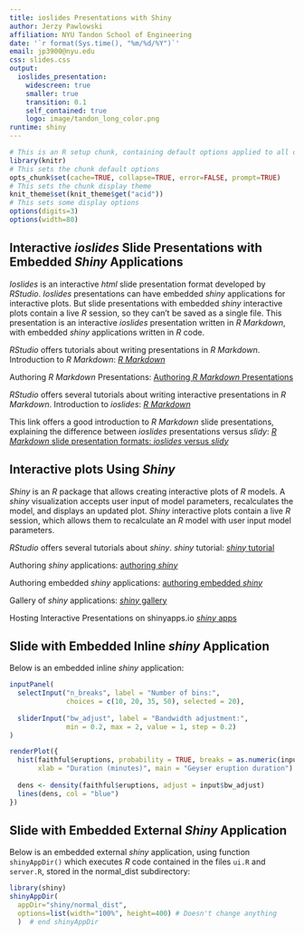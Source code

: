 ```yaml
---
title: ioslides Presentations with Shiny
author: Jerzy Pawlowski
affiliation: NYU Tandon School of Engineering
date: '`r format(Sys.time(), "%m/%d/%Y")`'
email: jp3900@nyu.edu
css: slides.css
output: 
  ioslides_presentation: 
    widescreen: true
    smaller: true
    transition: 0.1
    self_contained: true
    logo: image/tandon_long_color.png
runtime: shiny
---
```


```r
# This is an R setup chunk, containing default options applied to all other chunks
library(knitr)
# This sets the chunk default options
opts_chunk$set(cache=TRUE, collapse=TRUE, error=FALSE, prompt=TRUE)
# This sets the chunk display theme
knit_theme$set(knit_theme$get("acid"))
# This sets some display options
options(digits=3)
options(width=80)
```

[comment]: <> (This is a comment, it will not be included)
[//]: # (This is also a comment, and it may be the most platform independent comment)

<!-- regular html comment -->
<!--- special completely ignored comment -->


## Interactive *ioslides* Slide Presentations with Embedded *Shiny* Applications  

*Ioslides* is an interactive *html* slide presentation format developed by *RStudio*.  *Ioslides* presentations can have embedded *shiny* applications for interactive plots.  But slide presentations with embedded *shiny* interactive plots contain a live *R* session, so they can't be saved as a single file.  This presentation is an interactive *ioslides* presentation written in *R Markdown*, with embedded *shiny* applications written in *R* code.  

*RStudio* offers tutorials about writing presentations in *R Markdown*.
Introduction to *R Markdown*:
[*R Markdown*](http://rmarkdown.RStudio.com/)

Authoring *R Markdown* Presentations:
[Authoring *R Markdown* Presentations](https://support.RStudio.com/hc/en-us/articles/200486468-Authoring-R-Presentations)


*RStudio* offers several tutorials about writing interactive presentations in *R Markdown*.
Introduction to *ioslides*:
[*R Markdown*](http://rmarkdown.RStudio.com/ioslides_presentation_format.html)

This link offers a good introduction to *R Markdown* slide presentations, explaining the difference between *ioslides* presentations versus *slidy*:
[*R Markdown* slide presentation formats: *ioslides* versus *slidy*](http://data-analytics.net/cep/Schedule_files/presentations_demo.html)



## Interactive plots Using *Shiny*  

*Shiny* is an *R* package that allows creating interactive plots of *R* models.  A *shiny* visualization accepts user input of model parameters, recalculates the model, and displays an updated plot.  *Shiny* interactive plots contain a live *R* session, which allows them to recalculate an *R* model with user input model parameters. 

*RStudio* offers several tutorials about *shiny*.
*shiny* tutorial:
[*shiny* tutorial](http://shiny.RStudio.com/tutorial/)

Authoring *shiny* applications:
[authoring *shiny*](http://rmarkdown.RStudio.com/authoring_shiny.html)

Authoring embedded *shiny* applications:
[authoring embedded *shiny*](http://rmarkdown.RStudio.com/authoring_embedded_shiny.html)

Gallery of *shiny* applications:
[*shiny* gallery](http://shiny.RStudio.com/gallery/)

Hosting Interactive Presentations on shinyapps.io
[*shiny* apps](http://shiny.RStudio.com/articles/shinyapps.html)



## Slide with Embedded Inline *shiny* Application

Below is an embedded inline *shiny* application:

```r
inputPanel(
  selectInput("n_breaks", label = "Number of bins:",
              choices = c(10, 20, 35, 50), selected = 20),
  
  sliderInput("bw_adjust", label = "Bandwidth adjustment:",
              min = 0.2, max = 2, value = 1, step = 0.2)
)

renderPlot({
  hist(faithful$eruptions, probability = TRUE, breaks = as.numeric(input$n_breaks),
       xlab = "Duration (minutes)", main = "Geyser eruption duration")
  
  dens <- density(faithful$eruptions, adjust = input$bw_adjust)
  lines(dens, col = "blue")
})
```



## Slide with Embedded External *Shiny* Application

Below is an embedded external *shiny* application, using function `shinyAppDir()` which executes *R* code contained in the files `ui.R` and `server.R`, stored in the normal_dist subdirectory:  

```r
library(shiny)
shinyAppDir(
  appDir="shiny/normal_dist",
  options=list(width="100%", height=400) # Doesn't change anything
  )  # end shinyAppDir
```


